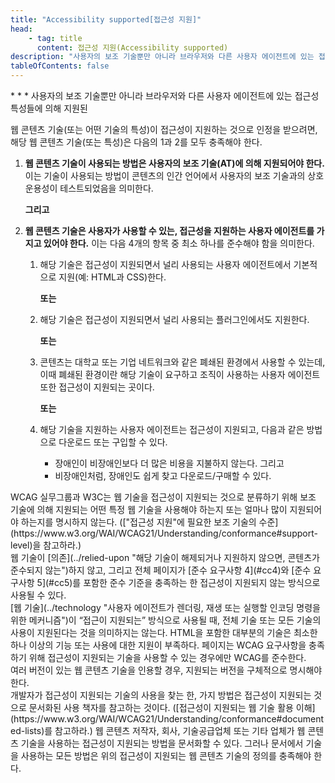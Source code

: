 ```yaml
---
title: "Accessibility supported[접근성 지원]"
head:
    - tag: title
      content: 접근성 지원(Accessibility supported)
description: "사용자의 보조 기술뿐만 아니라 브라우저와 다른 사용자 에이전트에 있는 접근성 특성들에 의해 지원된"
tableOfContents: false
---
```


<Badge text="WCAG2" variant="note" size="large" />
* * *
사용자의 보조 기술뿐만 아니라 브라우저와 다른 사용자 에이전트에 있는 접근성 특성들에 의해 지원된

웹 콘텐츠 기술(또는 어떤 기술의 특성)이 접근성이 지원하는 것으로 인정을 받으려면, 해당 웹 콘텐츠 기술(또는 특성)은 다음의 1과 2를 모두 충족해야 한다.

1. **웹 콘텐츠 기술이 사용되는 방법은 사용자의 보조 기술(AT)에 의해 지원되어야 한다.** 이는 기술이 사용되는 방법이 콘텐츠의 인간 언어에서 사용자의 보조 기술과의 상호운용성이 테스트되었음을 의미한다.    
    
    **그리고**
1. **웹 콘텐츠 기술은 사용자가 사용할 수 있는, 접근성을 지원하는 사용자 에이전트를 가지고 있어야 한다.** 이는 다음 4개의 항목 중 최소 하나를 준수해야 함을 의미한다.
	1. 해당 기술은 접근성이 지원되면서 널리 사용되는 사용자 에이전트에서 기본적으로 지원(예: HTML과 CSS)한다.	  
        
        **또는**
	1. 해당 기술은 접근성이 지원되면서 널리 사용되는 플러그인에서도 지원한다.	  
        
        **또는**
	1. 콘텐츠는 대학교 또는 기업 네트워크와 같은 폐쇄된 환경에서 사용할 수 있는데, 이때 폐쇄된 환경이란 해당 기술이 요구하고 조직이 사용하는 사용자 에이전트 또한 접근성이 지원되는 곳이다.	  
        
        **또는**
	1. 해당 기술을 지원하는 사용자 에이전트는 접근성이 지원되고, 다음과 같은 방법으로 다운로드 또는 구입할 수 있다.
		* 장애인이 비장애인보다 더 많은 비용을 지불하지 않는다. 그리고
		* 비장애인처럼, 장애인도 쉽게 찾고 다운로드/구매할 수 있다.

<Aside title="참고 1">
WCAG 실무그룹과 W3C는 웹 기술을 접근성이 지원되는 것으로 분류하기 위해 보조 기술에 의해 지원되는 어떤 특정 웹 기술을 사용해야 하는지 또는 얼마나 많이 지원되어야 하는지를 명시하지 않는다. (["접근성 지원"에 필요한 보조 기술의 수준](https://www.w3.org/WAI/WCAG21/Understanding/conformance#support-level)을 참고하라.)
</Aside>
<Aside title="참고 2">
웹 기술이 [의존](../relied-upon "해당 기술이 해제되거나 지원하지 않으면, 콘텐츠가 준수되지 않는")하지 않고, 그리고 전체 페이지가 [준수 요구사항 4](#cc4)와 [준수 요구사항 5](#cc5)를 포함한 준수 기준을 충족하는 한 접근성이 지원되지 않는 방식으로 사용될 수 있다.
</Aside>
<Aside title="참고 3">
[웹 기술](../technology "사용자 에이전트가 렌더링, 재생 또는 실행할 인코딩 명령을 위한 메커니즘")이 “접근이 지원되는” 방식으로 사용될 때, 전체 기술 또는 모든 기술의 사용이 지원된다는 것을 의미하지는 않는다. HTML을 포함한 대부분의 기술은 최소한 하나 이상의 기능 또는 사용에 대한 지원이 부족하다. 페이지는 WCAG 요구사항을 충족하기 위해 접근성이 지원되는 기술을 사용할 수 있는 경우에만 WCAG를 준수한다.
</Aside>
<Aside title="참고 4">
여러 버전이 있는 웹 콘텐츠 기술을 인용할 경우, 지원되는 버전을 구체적으로 명시해야 한다.
</Aside>
<Aside title="참고 5">
개발자가 접근성이 지원되는 기술의 사용을 찾는 한, 가지 방법은 접근성이 지원되는 것으로 문서화된 사용 책자를 참고하는 것이다. ([접근성이 지원되는 웹 기술 활용 이해](https://www.w3.org/WAI/WCAG21/Understanding/conformance#documented-lists)를 참고하라.) 웹 콘텐츠 저작자, 회사, 기술공급업체 또는 기타 업체가 웹 콘텐츠 기술을 사용하는 접근성이 지원되는 방법을 문서화할 수 있다. 그러나 문서에서 기술을 사용하는 모든 방법은 위의 접근성이 지원되는 웹 콘텐츠 기술의 정의를 충족해야 한다.
</Aside>